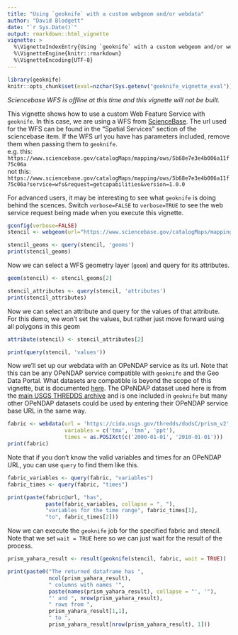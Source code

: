 ---
title: "Using `geoknife` with a custom webgeom and/or webdata"
author: "David Blodgett"
date: "`r Sys.Date()`"
output: rmarkdown::html_vignette
vignette: >
  %\VignetteIndexEntry{Using `geoknife` with a custom webgeom and/or webdata}
  %\VignetteEngine{knitr::rmarkdown}
  %\VignetteEncoding{UTF-8}
---
```{r init, echo=FALSE, include=FALSE}
library(geoknife)
knitr::opts_chunk$set(eval=nzchar(Sys.getenv("geoknife_vignette_eval")))
```

*Sciencebase WFS is offline at this time and this vignette will not be built.*

This vignette shows how to use a custom Web Feature Service with `geoknife`. In this case, we are using a WFS from [ScienceBase](https://www.sciencebase.gov/catalog/item/5b68e7e3e4b006a11f75c06a). The url used for the WFS can be found in the "Spatial Services" section of the sciencebase item. If the WFS url you have has parameters included, remove them when passing them to `geoknife`.  
e.g. this: `https://www.sciencebase.gov/catalogMaps/mapping/ows/5b68e7e3e4b006a11f75c06a`  
not this: `https://www.sciencebase.gov/catalogMaps/mapping/ows/5b68e7e3e4b006a11f75c06a?service=wfs&request=getcapabilities&version=1.0.0`

For advanced users, it may be interesting to see what `geoknife` is doing behind the scences. Switch `verbose=FALSE` to `verbose=TRUE` to see the web service request being made when you execute this vignette.

```{r stencil, echo=T}
gconfig(verbose=FALSE)
stencil <- webgeom(url="https://www.sciencebase.gov/catalogMaps/mapping/ows/5b68e7e3e4b006a11f75c06a")

stencil_geoms <- query(stencil, 'geoms')
print(stencil_geoms)
```

Now we can select a WFS geometry layer (`geom`) and query for its attributes. 
```{r attribute, echo=T}
geom(stencil) <- stencil_geoms[2]

stencil_attributes <- query(stencil, 'attributes')
print(stencil_attributes)
```

Now we can select an attribute and query for the values of that attribute. For this demo, we won't set the values, but rather just move forward using all polygons in this geom
```{r value, echo=T}
attribute(stencil) <- stencil_attributes[2]

print(query(stencil, 'values'))
```

Now we'll set up our webdata with an OPeNDAP service as its url. Note that this can be any OPeNDAP service compatible with `geoknife` and the Geo Data Portal. What datasets are compatible is beyond the scope of this vignette, but is documented [here](https://my.usgs.gov/confluence/display/GeoDataPortal/Custom+Dataset+Use+Guidlines). The OPeNDAP dataset used here is from the [main USGS THREDDS archive](https://cida.usgs.gov/thredds/) and is one included in `geoknife` but many other OPeNDAP datasets could be used by entering their OPeNDAP service base URL in the same way. 

```{r fabric, echo=T}
fabric <- webdata(url = 'https://cida.usgs.gov/thredds/dodsC/prism_v2', 
                  variables = c('tmx', 'tmn', 'ppt'),
                  times = as.POSIXct(c('2000-01-01', '2010-01-01')))
print(fabric)
```

Note that if you don't know the valid variables and times for an OPeNDAP URL, you can use `query` to find them like this.
```{r query_fabric, echo=T, warning=F}
fabric_variables <- query(fabric, "variables")
fabric_times <- query(fabric, "times")

print(paste(fabric@url, "has", 
            paste(fabric_variables, collapse = ", "), 
            "variables for the time range", fabric_times[1], 
            "to", fabric_times[2]))
```

Now we can execute the `geoknife` job for the specified fabric and stencil. Note that we set `wait = TRUE` here so we can just wait for the result of the process.

```{r execute, echo=T}
prism_yahara_result <- result(geoknife(stencil, fabric, wait = TRUE))
```

```{r print_execute, echo=F}
print(paste0("The returned dataframe has ", 
             ncol(prism_yahara_result), 
             " columns with names '", 
             paste(names(prism_yahara_result), collapse = "', '"), 
             "' and ", nrow(prism_yahara_result), 
             " rows from ", 
             prism_yahara_result[1,1], 
             " to ", 
             prism_yahara_result[nrow(prism_yahara_result), 1]))
```
